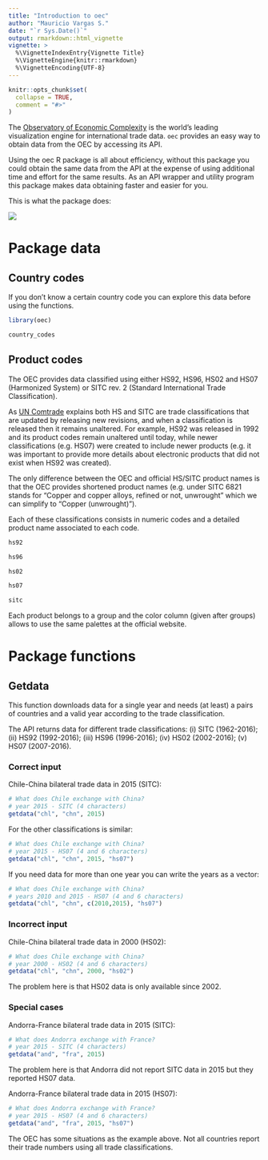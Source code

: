 ```yaml
---
title: "Introduction to oec"
author: "Mauricio Vargas S."
date: "`r Sys.Date()`"
output: rmarkdown::html_vignette
vignette: >
  %\VignetteIndexEntry{Vignette Title}
  %\VignetteEngine{knitr::rmarkdown}
  %\VignetteEncoding{UTF-8}
---
```


```r
knitr::opts_chunk$set(
  collapse = TRUE,
  comment = "#>"
)
```

The [Observatory of Economic Complexity](https://atlas.media.mit.edu/en/) is the world's leading visualization engine for international trade data. `oec` provides an easy way to obtain data from the OEC by accessing its API.

Using the oec R package is all about efficiency, without this package you could obtain the same data from the API at the expense of using additional time and effort for the same results. As an API wrapper and utility program this package makes data obtaining faster and easier for you.

This is what the package does:

![](http://pacha.hk/oec/data-diagram.svg)

# Package data

## Country codes

If you don't know a certain country code you can explore this data before using the functions.

```r
library(oec)

country_codes
```

## Product codes

The OEC provides data classified using either HS92, HS96, HS02 and HS07 (Harmonized System) or SITC rev. 2 (Standard International Trade Classification).

As [UN Comtrade](https://comtrade.un.org/db/mr/rfglossarylist.aspx) explains both HS and SITC are trade classifications that are updated by releasing new revisions, and when a classification is released then it remains unaltered. For example, HS92 was released in 1992 and its product codes remain unaltered until today, while newer classifications (e.g. HS07) were created to include newer products (e.g. it was important to provide more details about electronic products that did not exist when HS92 was created).

The only difference between the OEC and official HS/SITC product names is that the OEC provides shortened product names (e.g. under SITC 6821 stands for "Copper and copper alloys, refined or not, unwrought" which we can simplify to "Copper (unwrought)").

Each of these classifications consists in numeric codes and a detailed product name associated to each code.

```r
hs92

hs96

hs02

hs07

sitc
```

Each product belongs to a group and the color column (given after groups) allows to use the same palettes at the official website.

# Package functions

## Getdata

This function downloads data for a single year and needs (at least) a pairs of countries and a valid year according to the trade classification.

The API returns data for different trade classifications: 
    (i) SITC (1962-2016); (ii) HS92 (1992-2016); (iii) HS96 (1996-2016); (iv) HS02 (2002-2016); 
    (v) HS07 (2007-2016).
    
### Correct input

Chile-China bilateral trade data in 2015 (SITC):
```r
# What does Chile exchange with China?  
# year 2015 - SITC (4 characters)
getdata("chl", "chn", 2015)
```

For the other classifications is similar:
```r
# What does Chile exchange with China?  
# year 2015 - HS07 (4 and 6 characters)
getdata("chl", "chn", 2015, "hs07")
```

If you need data for more than one year you can write the years as a vector:
```r
# What does Chile exchange with China?  
# years 2010 and 2015 - HS07 (4 and 6 characters)
getdata("chl", "chn", c(2010,2015), "hs07")
```

### Incorrect input

Chile-China bilateral trade data in 2000 (HS02):
```r
# What does Chile exchange with China?  
# year 2000 - HS02 (4 and 6 characters)
getdata("chl", "chn", 2000, "hs02")
```
The problem here is that HS02 data is only available since 2002.

### Special cases

Andorra-France bilateral trade data in 2015 (SITC):
```r
# What does Andorra exchange with France?  
# year 2015 - SITC (4 characters)
getdata("and", "fra", 2015)
```
The problem here is that Andorra did not report SITC data in 2015 but they reported HS07 data.

Andorra-France bilateral trade data in 2015 (HS07):
```r
# What does Andorra exchange with France?  
# year 2015 - HS07 (4 and 6 characters)
getdata("and", "fra", 2015, "hs07")
```

The OEC has some situations as the example above. Not all countries report their trade numbers using all trade classifications.
